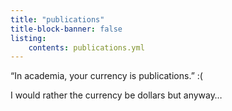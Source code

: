```yaml
---
title: "publications"
title-block-banner: false
listing:
    contents: publications.yml
---
```


"In academia, your currency is publications." :( 
    
I would rather the currency be dollars but anyway...


<!---
 <div>

{% assign thumbnail="left" %}

{% for pub in site.data.publications %}

{% if pub.pdf and pub.software %}
  [**{{pub.title}}**]({{pub.url}})<br/>
  {{pub.authors}} <br/>
  <i>{{pub.journal}}</i> ({{pub.year}})<br/>
  [[PDF]({{pub.pdf}})] [[Software]({{pub.software}})]
{% elsif pub.software %}
  [**{{pub.title}}**]({{pub.url}})<br/>
  {{pub.authors}} <br/>
  <i>{{pub.journal}}</i> ({{pub.year}})<br/>
  [[Software]({{pub.software}})]
{% elsif pub.pdf %}
  [**{{pub.title}}**]({{pub.url}})<br/>
  {{pub.authors}} <br/>
  <i>{{pub.journal}}</i> ({{pub.year}})<br/>
  [[PDF]({{pub.pdf}})] 
{% else %}
  [**{{pub.title}}**]({{pub.url}})<br/>
  {{pub.authors}} <br/>
  <i>{{pub.journal}}</i> ({{pub.year}})<br/>
{% endif %}

{% endfor %}

</div> 
--->


<!-- 
# publications
1. Shin D, Lee KJ, **Adeluwa T**, Hur J. Machine Learning-Based Predictive Modeling of Postpartum Depression. *J Clin Med.* 2020;9(9):2899. Published 2020 Sep 8. doi:10.3390/jcm9092899

2. Ishola IO, Akinyede AA, **Adeluwa TP**, Micah C. Novel action of vinpocetine in the prevention of paraquat-induced parkinsonism in mice: involvement of oxidative stress and neuroinflammation. *Metab Brain Dis.* 2018;33(5):1493-1500. doi:10.1007/s11011-018-0256-9 -->